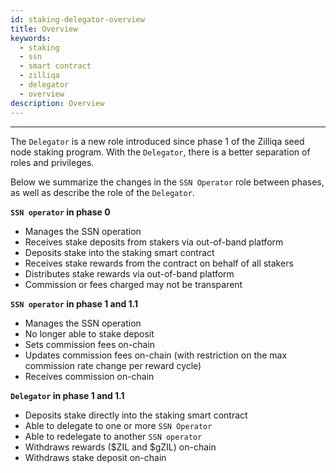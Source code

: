 ```yaml
---
id: staking-delegator-overview
title: Overview
keywords:
  - staking
  - ssn
  - smart contract
  - zilliqa
  - delegator
  - overview
description: Overview
---
```


---

The `Delegator` is a new role introduced since phase 1 of the Zilliqa seed node staking program. With the `Delegator`, there is a better separation of roles and privileges.

Below we summarize the changes in the `SSN Operator` role between phases, as well as describe the role of the `Delegator`.

**`SSN operator` in phase 0**

- Manages the SSN operation
- Receives stake deposits from stakers via out-of-band platform
- Deposits stake into the staking smart contract
- Receives stake rewards from the contract on behalf of all stakers
- Distributes stake rewards via out-of-band platform
- Commission or fees charged may not be transparent

**`SSN operator` in phase 1 and 1.1**

- Manages the SSN operation
- No longer able to stake deposit
- Sets commission fees on-chain
- Updates commission fees on-chain (with restriction on the max commission rate change per reward cycle)
- Receives commission on-chain

**`Delegator` in phase 1 and 1.1**

- Deposits stake directly into the staking smart contract
- Able to delegate to one or more `SSN Operator`
- Able to redelegate to another `SSN operator`
- Withdraws rewards ($ZIL and $gZIL) on-chain
- Withdraws stake deposit on-chain
